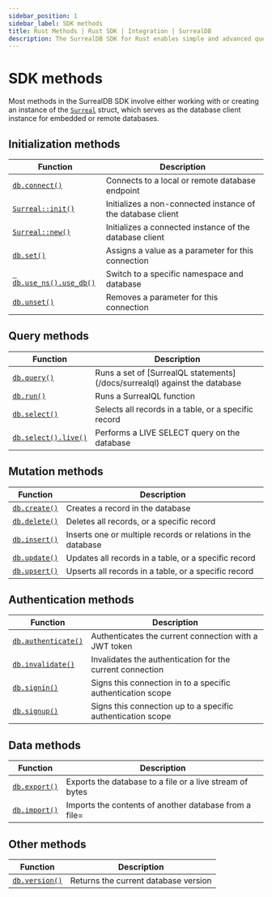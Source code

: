 ```yaml
---
sidebar_position: 1
sidebar_label: SDK methods
title: Rust Methods | Rust SDK | Integration | SurrealDB
description: The SurrealDB SDK for Rust enables simple and advanced querying of a remote or embedded database.
---
```


# SDK methods

Most methods in the SurrealDB SDK involve either working with or creating an instance of the [`Surreal`](https://docs.rs/surrealdb/latest/surrealdb/struct.Surreal.html) struct, which serves as the database client instance for embedded or remote databases.

## Initialization methods

<table>
	<thead>
		<tr>
			<th scope="col">Function</th>
			<th scope="col">Description</th>
		</tr>
	</thead>
	<tbody>
		<tr>
			<td scope="row" data-label="Function"><a href="/docs/sdk/rust/methods/connect"> <code>db.connect()</code></a></td>
			<td scope="row" data-label="Description">Connects to a local or remote database endpoint</td>
		</tr>
		<tr>
			<td scope="row" data-label="Function"><a href="/docs/sdk/rust/methods/init"> <code>Surreal::init()</code></a></td>
			<td scope="row" data-label="Description">Initializes a non-connected instance of the database client</td>
		</tr>
		<tr>
			<td scope="row" data-label="Function"><a href="/docs/sdk/rust/methods/new"> <code>Surreal::new()</code></a></td>
			<td scope="row" data-label="Description">Initializes a connected instance of the database client</td>
		</tr>
		<tr>
            <td scope="row" data-label="Function"><a href="/docs/sdk/rust/methods/set"> <code>db.set()</code></a></td>
            <td scope="row" data-label="Description">Assigns a value as a parameter for this connection</td>
        </tr>
		<tr>
			<td scope="row" data-label="Function"><a href="/docs/sdk/rust/methods/use"> <code> db.use_ns().use_db()</code></a></td>
			<td scope="row" data-label="Description">Switch to a specific namespace and database</td>
		</tr>
        <tr>
            <td scope="row" data-label="Function"><a href="/docs/sdk/rust/methods/unset"> <code>db.unset()</code></a></td>
            <td scope="row" data-label="Description">Removes a parameter for this connection</td>
        </tr>
	</tbody>
</table>

## Query methods

<table>
    <thead>
        <tr>
            <th scope="col">Function</th>
            <th scope="col">Description</th>
        </tr>
    </thead>
    <tbody>
        <tr>
            <td scope="row" data-label="Function"><a href="/docs/sdk/rust/methods/query"> <code>db.query()</code></a></td>
            <td scope="row" data-label="Description">Runs a set of [SurrealQL statements](/docs/surrealql) against the database</td>
        </tr>
        <tr>
            <td scope="row" data-label="Function"><a href="/docs/sdk/rust/methods/run"> <code>db.run()</code></a></td>
            <td scope="row" data-label="Description">Runs a SurrealQL function</td>
        </tr>
        <tr>
            <td scope="row" data-label="Function"><a href="/docs/sdk/rust/methods/select"> <code>db.select()</code></a></td>
            <td scope="row" data-label="Description">Selects all records in a table, or a specific record</td>
        </tr>
        <tr>
            <td scope="row" data-label="Function"><a href="/docs/sdk/rust/methods/select-live"> <code>db.select().live()</code></a></td>
            <td scope="row" data-label="Description">Performs a LIVE SELECT query on the database</td>
        </tr>
    </tbody>
</table>

## Mutation methods

<table>
    <thead>
        <tr>
            <th scope="col">Function</th>
            <th scope="col">Description</th>
        </tr>
    </thead>
    <tbody>
        <tr>
            <td scope="row" data-label="Function"><a href="/docs/sdk/rust/methods/create"> <code>db.create()</code></a></td>
            <td scope="row" data-label="Description">Creates a record in the database</td>
        </tr>
        <tr>
            <td scope="row" data-label="Function"><a href="/docs/sdk/rust/methods/delete"> <code>db.delete()</code></a></td>
            <td scope="row" data-label="Description">Deletes all records, or a specific record</td>
        </tr>
        <tr>
            <td scope="row" data-label="Function"><a href="/docs/sdk/rust/methods/insert"> <code>db.insert()</code></a></td>
            <td scope="row" data-label="Description">Inserts one or multiple records or relations in the database</td>
        </tr>
        <tr>
            <td scope="row" data-label="Function"><a href="/docs/sdk/rust/methods/update"> <code>db.update()</code></a></td>
            <td scope="row" data-label="Description">Updates all records in a table, or a specific record</td>
        </tr>
        <tr>
            <td scope="row" data-label="Function"><a href="/docs/sdk/rust/methods/upsert"> <code>db.upsert()</code></a></td>
            <td scope="row" data-label="Description">Upserts all records in a table, or a specific record</td>
        </tr>
    </tbody>
</table>

## Authentication methods

<table>
    <thead>
        <tr>
            <th scope="col">Function</th>
            <th scope="col">Description</th>
        </tr>
    </thead>
    <tbody>
        <tr>
            <td scope="row" data-label="Function"><a href="/docs/sdk/rust/methods/authenticate"> <code>db.authenticate()</code></a></td>
            <td scope="row" data-label="Description">Authenticates the current connection with a JWT token</td>
        </tr>
		<tr>
            <td scope="row" data-label="Function"><a href="/docs/sdk/rust/methods/invalidate"> <code>db.invalidate()</code></a></td>
            <td scope="row" data-label="Description">Invalidates the authentication for the current connection</td>
        </tr>
        <tr>
            <td scope="row" data-label="Function"><a href="/docs/sdk/rust/methods/signin"> <code>db.signin()</code></a></td>
            <td scope="row" data-label="Description">Signs this connection in to a specific authentication scope</td>
        </tr>
        <tr>
            <td scope="row" data-label="Function"><a href="/docs/sdk/rust/methods/signup"> <code>db.signup()</code></a></td>
            <td scope="row" data-label="Description">Signs this connection up to a specific authentication scope</td>
        </tr>
    </tbody>
</table>

## Data methods

<table>
    <thead>
        <tr>
            <th scope="col">Function</th>
            <th scope="col">Description</th>
        </tr>
    </thead>
    <tbody>
        <tr>
            <td scope="row" data-label="Function"><a href="/docs/sdk/rust/methods/export"> <code>db.export()</code></a></td>
            <td scope="row" data-label="Description">Exports the database to a file or a live stream of bytes</td>
        </tr>
        <tr>
            <td scope="row" data-label="Function"><a href="/docs/sdk/rust/methods/import"> <code>db.import()</code></a></td>
            <td scope="row" data-label="Description">Imports the contents of another database from a file=</td>
        </tr>
    </tbody>
</table>

## Other methods

<table>
    <thead>
        <tr>
            <th scope="col">Function</th>
            <th scope="col">Description</th>
        </tr>
    </thead>
    <tbody>
        <tr>
            <td scope="row" data-label="Function"><a href="/docs/sdk/rust/methods/version"> <code>db.version()</code></a></td>
            <td scope="row" data-label="Description">Returns the current database version</td>
        </tr>
    </tbody>
</table>
